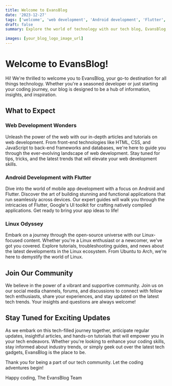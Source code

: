 ```yaml
---
title: Welcome to EvansBlog
date: '2023-12-27'
tags: ['welcome', 'web development', 'Android development', 'Flutter', 'Linux']
draft: false
summary: Explore the world of technology with our tech blog, EvansBlog, where we dive into web development, Android development with Flutter, and the vast realm of Linux operating systems.

images: [your_blog_logo_image_url]
---
```


# Welcome to EvansBlog!

Hi! We're thrilled to welcome you to EvansBlog, your go-to destination for all things technology. Whether you're a seasoned developer or just starting your coding journey, our blog is designed to be a hub of information, insights, and inspiration.

## What to Expect

### Web Development Wonders

Unleash the power of the web with our in-depth articles and tutorials on web development. From front-end technologies like HTML, CSS, and JavaScript to back-end frameworks and databases, we're here to guide you through the ever-evolving landscape of web development. Stay tuned for tips, tricks, and the latest trends that will elevate your web development skills.

### Android Development with Flutter

Dive into the world of mobile app development with a focus on Android and Flutter. Discover the art of building stunning and functional applications that run seamlessly across devices. Our expert guides will walk you through the intricacies of Flutter, Google's UI toolkit for crafting natively compiled applications. Get ready to bring your app ideas to life!

### Linux Odyssey

Embark on a journey through the open-source universe with our Linux-focused content. Whether you're a Linux enthusiast or a newcomer, we've got you covered. Explore tutorials, troubleshooting guides, and news about the latest developments in the Linux ecosystem. From Ubuntu to Arch, we're here to demystify the world of Linux.

## Join Our Community

We believe in the power of a vibrant and supportive community. Join us on our social media channels, forums, and discussions to connect with fellow tech enthusiasts, share your experiences, and stay updated on the latest tech trends. Your insights and questions are always welcome!

## Stay Tuned for Exciting Updates

As we embark on this tech-filled journey together, anticipate regular updates, insightful articles, and hands-on tutorials that will empower you in your tech endeavors. Whether you're looking to enhance your coding skills, stay informed about industry trends, or simply geek out over the latest tech gadgets, EvansBlog is the place to be.

Thank you for being a part of our tech community. Let the coding adventures begin!

Happy coding,
The EvansBlog Team
